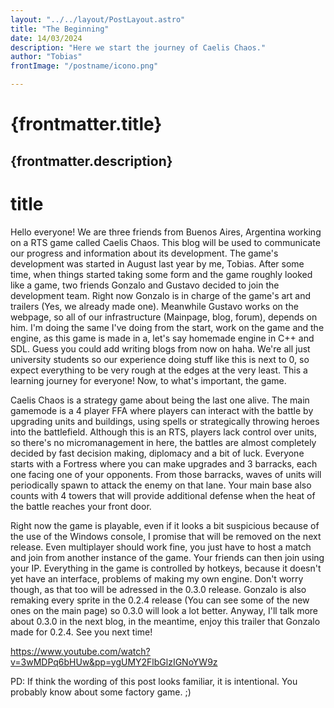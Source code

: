 ---
layout: "../../layout/PostLayout.astro"
title: "The Beginning"
date: 14/03/2024
description: "Here we start the journey of Caelis Chaos."
author: "Tobias"
frontImage: "/postname/icono.png"

---
# {frontmatter.title}

{frontmatter.description}
---

# title
Hello everyone! We are three friends from Buenos Aires, Argentina working on a RTS game called Caelis Chaos. This blog will be used to communicate our progress and information about its development. 
The game's development was started in August last year by me, Tobias. After some time, when things started taking some form and the game roughly looked like a game, two friends Gonzalo and Gustavo decided to join the development team.
Right now Gonzalo is in charge of the game's art and trailers (Yes, we already made one). Meanwhile Gustavo works on the webpage, so all of our infrastructure (Mainpage, blog, forum), depends on him. 
I'm doing the same I've doing from the start, work on the game and the engine, as this game is made in a, let's say homemade engine in C++ and SDL. Guess you could add writing blogs from now on haha.
We're all just university students so our experience doing stuff like this is next to 0, so expect everything to be very rough at the edges at the very least. This a learning journey for everyone!
Now, to what's important, the game.

Caelis Chaos is a strategy game about being the last one alive. The main gamemode is a 4 player FFA where players can interact with the battle by upgrading units and buildings, using spells or strategically throwing heroes into the battlefield.
Although this is an RTS, players lack control over units, so there's no micromanagement in here, the battles are almost completely decided by fast decision making, diplomacy and a bit of luck. Everyone starts with a Fortress where you can make
upgrades and 3 barracks, each one facing one of your opponents. From those barracks, waves of units will periodically spawn to attack the enemy on that lane. Your main base also counts with 4 towers that will provide additional defense 
when the heat of the battle reaches your front door.

Right now the game is playable, even if it looks a bit suspicious because of the use of the Windows console, I promise that will be removed on the next release. Even multiplayer should work fine, you just have to host a match and join from another instance
of the game. Your friends can then join using your IP. Everything in the game is controlled by hotkeys, because it doesn't yet have an interface, problems of making my own engine. Don't worry though, as that too will be adressed in the 0.3.0 release.
Gonzalo is also remaking every sprite in the 0.2.4 release (You can see some of the new ones on the main page) so 0.3.0 will look a lot better. Anyway, I'll talk more about 0.3.0 in the next blog, in the meantime, enjoy this trailer that Gonzalo made for 0.2.4.
See you next time!

https://www.youtube.com/watch?v=3wMDPq6bHUw&pp=ygUMY2FlbGlzIGNoYW9z

PD: If think the wording of this post looks familiar, it is intentional. You probably know about some factory game. ;)
